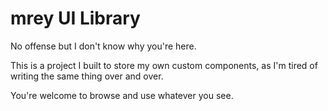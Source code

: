 
<Meta title="Welcome" />

# mrey UI Library

No offense but I don't know why you're here.

This is a project I built to store my own custom components, as I'm tired of writing the same thing over and over.

You're welcome to browse and use whatever you see.
